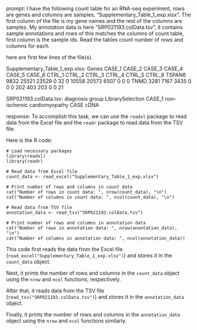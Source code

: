 prompt:
I have the following count table for an RNA-seq experiment, rows are genes and columns are samples, "Supplementary_Table_1_exp.xlsx". The first column of the file is my gene names and the rest of the columns are samples. My annotation data is here  "SRP021193.colData.tsv", it contains sample annotations and rows of this matches the columns of count table, first column is the sample ids. Read the tables count number of rows and columns for each.

here are first few lines of the file(s).

Supplementary_Table_1_exp.xlsx:
Genes	CASE_1	CASE_2	CASE_3	CASE_4	CASE_5	CASE_6	CTRL_1	CTRL_2	CTRL_3	CTRL_4	CTRL_5	CTRL_6
TSPAN6	9832	25521	23529	0	32	0	10558	20573	6507	0	0	 0
TNMD	3281	 7167	 3435	0	 0	0	  202	  403	 203	0	0	21


SRP021193.colData.tsv:
diagnosis	group	LibrarySelection
CASE_1	non-ischemic cardiomyopathy	CASE	cDNA


response:
To accomplish this task, we can use the `readxl` package to read data from the Excel file and the `readr` package to read data from the TSV file.

Here is the R code:

```
# Load necessary packages
library(readxl)
library(readr)

# Read data from Excel file
count_data <- read_excel("Supplementary_Table_1_exp.xlsx")

# Print number of rows and columns in count data
cat("Number of rows in count data: ", nrow(count_data), "\n")
cat("Number of columns in count data: ", ncol(count_data), "\n")

# Read data from TSV file
annotation_data <- read_tsv("SRP021193.colData.tsv")

# Print number of rows and columns in annotation data
cat("Number of rows in annotation data: ", nrow(annotation_data), "\n")
cat("Number of columns in annotation data: ", ncol(annotation_data))
```

This code first reads the data from the Excel file (`read_excel("Supplementary_Table_1_exp.xlsx")`) and stores it in the `count_data` object.

Next, it prints the number of rows and columns in the `count_data` object using the `nrow` and `ncol` functions, respectively.

After that, it reads data from the TSV file (`read_tsv("SRP021193.colData.tsv")`) and stores it in the `annotation_data` object.

Finally, it prints the number of rows and columns in the `annotation_data` object using the `nrow` and `ncol` functions similarly.

